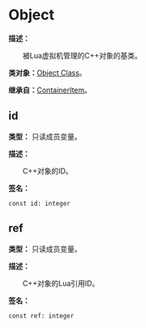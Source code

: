 # Object

**描述：**

&emsp;&emsp;被Lua虚拟机管理的C++对象的基类。

**类对象：**[Object Class](/docs/api/Class%20Object/Object)。

**继承自：**[ContainerItem](/docs/api/Class/ContainerItem)。

## id

**类型：** 只读成员变量。

**描述：**

&emsp;&emsp;C++对象的ID。

**签名：**
```tl
const id: integer
```

## ref

**类型：** 只读成员变量。

**描述：**

&emsp;&emsp;C++对象的Lua引用ID。

**签名：**
```tl
const ref: integer
```